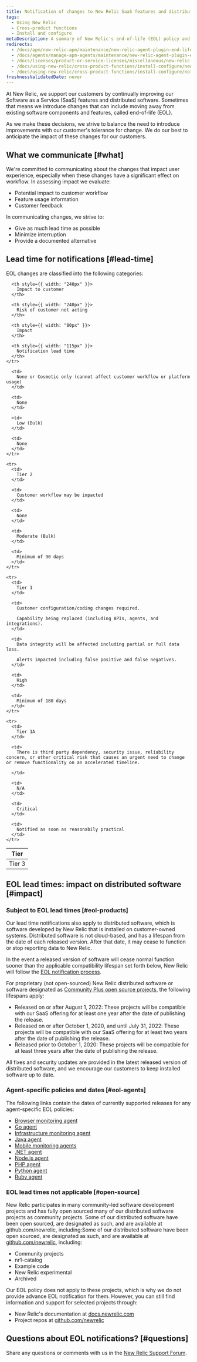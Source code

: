 ```yaml
---
title: Notification of changes to New Relic SaaS features and distributed software
tags:
  - Using New Relic
  - Cross-product functions
  - Install and configure
metaDescription: A summary of New Relic's end-of-life (EOL) policy and lead time for notifications based on impact of SaaS features and distributed systems.
redirects:
  - /docs/apm/new-relic-apm/maintenance/new-relic-agent-plugin-end-life-policy
  - /docs/agents/manage-apm-agents/maintenance/new-relic-agent-plugin-end-life-policy
  - /docs/licenses/product-or-service-licenses/miscellaneous/new-relic-agent-plugin-end-life-policy
  - /docs/using-new-relic/cross-product-functions/install-configure/new-relic-agent-plugin-end-life-policy
  - /docs/using-new-relic/cross-product-functions/install-configure/notification-changes-new-relic-saas-features-distributed-software
freshnessValidatedDate: never
---
```


At New Relic, we support our customers by continually improving our Software as a Service (SaaS) features and distributed software. Sometimes that means we introduce changes that can include moving away from existing software components and features, called end-of-life (EOL).

As we make these decisions, we strive to balance the need to introduce improvements with our customer's tolerance for change. We do our best to anticipate the impact of these changes for our customers.

## What we communicate [#what]

We're committed to communicating about the changes that impact user experience, especially when these changes have a significant effect on workflow. In assessing impact we evaluate:

* Potential impact to customer workflow
* Feature usage information
* Customer feedback

In communicating changes, we strive to:

* Give as much lead time as possible
* Minimize interruption
* Provide a documented alternative

## Lead time for notifications [#lead-time]

EOL changes are classified into the following categories:

<table>
  <thead>
    <tr>
      <th style={{ width: "80px" }}>
        Tier
      </th>

      <th style={{ width: "240px" }}>
        Impact to customer
      </th>

      <th style={{ width: "240px" }}>
        Risk of customer not acting
      </th>

      <th style={{ width: "80px" }}>
        Impact
      </th>

      <th style={{ width: "115px" }}>
        Notification lead time
      </th>
    </tr>
  </thead>

  <tbody>
    <tr>
      <td>
        Tier 3
      </td>

      <td>
        None or Cosmetic only (cannot affect customer workflow or platform usage)
      </td>

      <td>
        None
      </td>

      <td>
        Low (Bulk)
      </td>

      <td>
        None
      </td>
    </tr>

    <tr>
      <td>
        Tier 2
      </td>

      <td>
        Customer workflow may be impacted
      </td>

      <td>
        None
      </td>

      <td>
        Moderate (Bulk)
      </td>

      <td>
        Minimum of 90 days
      </td>
    </tr>

    <tr>
      <td>
        Tier 1
      </td>

      <td>
        Customer configuration/coding changes required.

        Capability being replaced (including APIs, agents, and integrations).
      </td>

      <td>
        Data integrity will be affected including partial or full data loss.

        Alerts impacted including false positive and false negatives.
      </td>

      <td>
        High
      </td>

      <td>
        Minimum of 180 days
      </td>
    </tr>

    <tr>
      <td>
        Tier 1A
      </td>

      <td>
        There is third party dependency, security issue, reliability concern, or other critical risk that causes an urgent need to change or remove functionality on an accelerated timeline.  

      </td>

      <td>
        N/A
      </td>

      <td>
        Critical
      </td>

      <td>
        Notified as soon as reasonabily practical
      </td>
    </tr>
  </tbody>
</table>

## EOL lead times: impact on distributed software [#impact]

### Subject to EOL lead times [#eol-products]

Our lead time notifications also apply to distributed software, which is software developed by New Relic that is installed on customer-owned systems. Distributed software is not cloud-based, and has a lifespan from the date of each released version. After that date, it may cease to function or stop reporting data to New Relic.

In the event a released version of software will cease normal function sooner than the applicable compatibility lifespan set forth below, New Relic will follow the [EOL notification process](#lead-time).

For proprietary (not open-sourced) New Relic distributed software or software designated as [Community Plus open source projects](/docs/licenses/license-information/general-usage-licenses/global-technical-support-offerings/#open-source-projects), the following lifespans apply:

* Released on or after August 1, 2022: These projects will be compatible with our SaaS offering for at least one year after the date of publishing the release.
* Released on or after October 1, 2020, and until July 31, 2022: These projects will be compatible with our SaaS offering for at least two years after the date of publishing the release.
* Released prior to October 1, 2020: These projects will be compatible for at least three years after the date of publishing the release.

All fixes and security updates are provided in the latest released version of distributed software, and we encourage our customers to keep installed software up to date.

### Agent-specific policies and dates [#eol-agents]

The following links contain the dates of currently supported releases for any agent-specific EOL policies:

* [Browser monitoring agent](/docs/browser/browser-monitoring/getting-started/browser-agent-eol-policy)
* [Go agent](/docs/apm/agents/go-agent/get-started/go-agent-eol-policy)
* [Infrastructure monitoring agent](/docs/infrastructure/infrastructure-monitoring/get-started/infrastructure-agent-eol-policy)
* [Java agent](/docs/apm/agents/java-agent/getting-started/java-agent-eol-policy)
* [Mobile monitoring agents](/docs/mobile-monitoring/new-relic-mobile/get-started/mobile-agents-eol-policy)
* [.NET agent](/docs/apm/agents/net-agent/getting-started/net-agent-eol-policy)
* [Node.js agent](/docs/apm/agents/nodejs-agent/getting-started/nodejs-agent-eol-policy)
* [PHP agent](/docs/apm/agents/php-agent/getting-started/php-agent-eol-policy)
* [Python agent](/docs/apm/agents/python-agent/getting-started/python-agent-eol-policy)
* [Ruby agent](/docs/apm/agents/ruby-agent/getting-started/ruby-agent-eol-policy)

### EOL lead times not applicable [#open-source]

New Relic participates in many community-led software development projects and has fully open sourced many of our distributed software projects as community projects. Some of our distributed software have been open sourced, are designated as such, and are available at github.com/newrelic, including:Some of our distributed software have been open sourced, are designated as such, and are available at [github.com/newrelic](https://github.com/newrelic), including:

* Community projects
* nr1-catalog
* Example code
* New Relic experimental
* Archived

Our EOL policy does not apply to these projects, which is why we do not provide advance EOL notification for them. However, you can still find information and support for selected projects through:

* New Relic's documentation at [docs.newrelic.com](https://docs.newrelic.com)
* Project repos at [github.com/newrelic](https://github.com/newrelic)

## Questions about EOL notifications? [#questions]

Share any questions or comments with us in the [New Relic Support Forum](https://discuss.newrelic.com/c/conversation-hub/product-updates/478).
